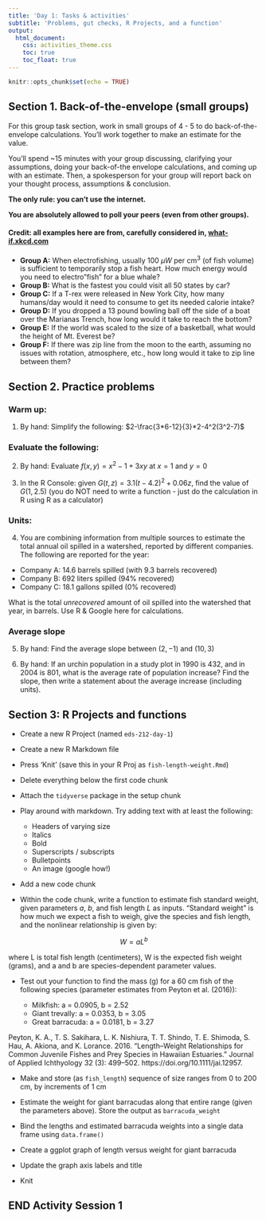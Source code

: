 ```yaml
---
title: 'Day 1: Tasks & activities'
subtitle: 'Problems, gut checks, R Projects, and a function'
output: 
  html_document:
    css: activities_theme.css
    toc: true
    toc_float: true
---
```


```r
knitr::opts_chunk$set(echo = TRUE)
```

## Section 1. Back-of-the-envelope (small groups)

For this group task section, work in small groups of 4 - 5 to do back-of-the-envelope calculations. You'll work together to make an estimate for the value.

You'll spend \~15 minutes with your group discussing, clarifying your assumptions, doing your back-of-the envelope calculations, and coming up with an estimate. Then, a spokesperson for your group will report back on your thought process, assumptions & conclusion.

**The only rule: you can't use the internet.**

**You are absolutely allowed to poll your peers (even from other groups).**

#### Credit: all examples here are from, carefully considered in, [what-if.xkcd.com](what-if.xkcd.com)

-   **Group A:** When electrofishing, usually 100 $\mu W$ per cm^3^ (of fish volume) is sufficient to temporarily stop a fish heart. How much energy would you need to electro"fish" for a blue whale?
-   **Group B:** What is the fastest you could visit all 50 states by car?
-   **Group C:** If a T-rex were released in New York City, how many humans/day would it need to consume to get its needed calorie intake?
-   **Group D:** If you dropped a 13 pound bowling ball off the side of a boat over the Marianas Trench, how long would it take to reach the bottom?
-   **Group E:** If the world was scaled to the size of a basketball, what would the height of Mt. Everest be?
-   **Group F:** If there was zip line from the moon to the earth, assuming no issues with rotation, atmosphere, etc., how long would it take to zip line between them?

## Section 2. Practice problems

### Warm up:

1.  By hand: Simplify the following: $2-\frac{3*6-12}{3}*2-4^2(3^2-7)$

### Evaluate the following:

2.  By hand: Evaluate $f(x,y)=x^2-1+3xy$ at $x=1$ and $y = 0$

3.  In the R Console: given $G(t,z)=3.1(t-4.2)^2 + 0.06z$, find the value of $G(1, 2.5)$ (you do NOT need to write a function - just do the calculation in R using R as a calculator)

### Units:

4.  You are combining information from multiple sources to estimate the total annual oil spilled in a watershed, reported by different companies. The following are reported for the year:

-   Company A: 14.6 barrels spilled (with 9.3 barrels recovered)
-   Company B: 692 liters spilled (94% recovered)
-   Company C: 18.1 gallons spilled (0% recovered)

What is the total *unrecovered* amount of oil spilled into the watershed that year, in barrels. Use R & Google here for calculations. 

### Average slope

5. By hand: Find the average slope between $(2,-1)$ and $(10,3)$

6. By hand: If an urchin population in a study plot in 1990 is 432, and in 2004 is 801, what is the average rate of population increase? Find the slope, then write a statement about the average increase (including units).

## Section 3: R Projects and functions

-   Create a new R Project (named `eds-212-day-1`)

-   Create a new R Markdown file

-   Press 'Knit' (save this in your R Proj as `fish-length-weight.Rmd`)

-   Delete everything below the first code chunk

-   Attach the `tidyverse` package in the setup chunk

-   Play around with markdown. Try adding text with at least the following:

    -   Headers of varying size
    -   Italics
    -   Bold
    -   Superscripts / subscripts
    -   Bulletpoints
    -   An image (google how!)

-   Add a new code chunk

-   Within the code chunk, write a function to estimate fish standard weight, given parameters $a$, $b$, and fish length $L$ as inputs. "Standard weight" is how much we expect a fish to weigh, give the species and fish length, and the nonlinear relationship is given by:

$$W=aL^b$$ 

where L is total fish length (centimeters), W is the expected fish weight (grams), and a and b are species-dependent parameter values.

-   Test out your function to find the mass (g) for a 60 cm fish of the following species (parameter estimates from Peyton et al. (2016)): 

    - Milkfish: a = 0.0905, b = 2.52
    - Giant trevally: a = 0.0353, b = 3.05
    - Great barracuda: a = 0.0181, b = 3.27


Peyton, K. A., T. S. Sakihara, L. K. Nishiura, T. T. Shindo, T. E. Shimoda, S. Hau, A. Akiona, and K. Lorance. 2016. “Length–Weight Relationships for Common Juvenile Fishes and Prey Species in Hawaiian Estuaries.” Journal of Applied Ichthyology 32 (3): 499–502. https://doi.org/10.1111/jai.12957. 

- Make and store (as `fish_length`) sequence of size ranges from 0 to 200 cm, by increments of 1 cm

- Estimate the weight for giant barracudas along that entire range (given the parameters above). Store the output as `barracuda_weight`

- Bind the lengths and estimated barracuda weights into a single data frame using `data.frame()`

- Create a ggplot graph of length versus weight for giant barracuda

- Update the graph axis labels and title

- Knit

## END Activity Session 1
